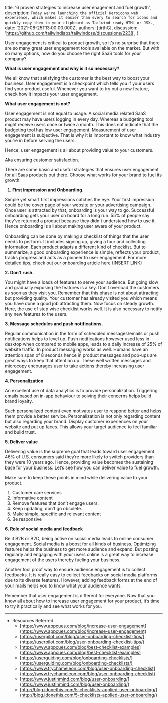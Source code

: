 

  title: '6 proven strategies to increase user enagement and fuel growth',
  description: `Today we're launching the official Heroicons web experience, which makes it easier than every to search for icons and quickly copy them to your clipboard as Tailwind-ready HTML or JSX.`,
  date: '2021-08-25T13:00:00.000Z',
  authors: [tirthG],
  discussion: 'https://github.com/tailwindlabs/tailwindcss/discussions/2238',
}



User engagement is critical to product growth, so it’s no surprise that there are so many great user engagement tools available on the market. But with so many options, how do you choose the right SaaS tools for your company?

<!--more-->

**What is user engagement and why is it so necessary?**

We all know that satisfying the customer is the best way to boost your business. User engagement is a checkpoint which tells you if your users find your product useful. Whenever you want to try out a new feature, check how it impacts your user engagement.

**What user engagement is not?**

User engagement is not equal to usage. A social media related SaaS product may have users logging in every day. Whereas a budgeting tool might receive users once or twice a month. This does not indicate that the budgeting tool has low user engagement. Measurement of user engagement is subjective. That is why it is important to know what industry you’re in before serving the users.

Hence, user engagement is all about providing value to your customers.

Aka ensuring customer satisfaction.

There are some basic and useful strategies that ensures user engagement for all Saas products out there. Choose what works for your brand to fuel its growth.

1. **First impression and Onboarding.**

Simple yet smart first impressions catches the eye. Your first impression could be the cover page of your website or your advertising campaign. Once user is attracted by that, onboarding is your way to go. Successful onboarding gets your user on board for a long run. 55% of people say they've returned a product because they didn't understand how to use it. Hence onboarding is all about making user aware of your product.

Onboarding can be done by making a checklist of things that the user needs to perform. It includes signing up, giving a tour and collecting information. Each product adapts a different kind of checklist. But to summarize, a good onboarding experience is simple, reflects your product, tracks progress and acts as a pioneer to user engagement. For more detailed tips, check out our onboarding article here {INSERT LINK}

**2. Don’t rush.**

You might have a loads of features to serve your audience. But going slow and gradually exposing the features is a key. Don’t overload the customers as soon as they visit you. Remember that this phase is not about attracting but providing quality. Your customer has already visited you which means you have done a good job attracting them. Now focus on steady growth. Here, the use of step wise checklist works well. It is also necessary to notify any new features to the users.

**3. Message schedules and push notifications.**

Regular communication in the form of scheduled messages/emails or push notifications helps to level up. Push notifications however used less in desktop when compared to mobile apps, leads to a daily increase of 25% of website traffic. In product messaging works as well. Humans have an attention span of 8 seconds hence in product messages and pop-ups are great ways to keep that attention up. These well written messages and microcopy encourages user to take actions thereby increasing user engagement.

**4. Personalization**

An excellent use of data analytics is to provide personalization. Triggering emails based on in-app behaviour to solving their concerns helps build brand loyalty.

Such personalized content even motivates user to respond better and helps them provide a better service. Personalization is not only regarding content but also regarding your brand. Display customer experiences on your website and put up faces. This allows your target audience to feel familiar and build trust.

**5. Deliver value**

Delivering value is the supreme goal that leads toward user engagement. 46% of U.S. consumers said they’re more likely to switch providers than they were 10 years ago. Hence, providing value becomes the sustaining base for your business. Let’s see how you can deliver value to fuel growth.

Make sure to keep these points in mind while delivering value to your product.

1. Customer care services
2. Informative content
3. Remove features that don’t engage users.
4. Keep updating, don’t go obsolete.
5. Make simple, specific and relevant content
6. Be responsive

**6. Role of social media and feedback**

Be it B2B or B2C, being active on social media leads to online consumer engagement. Social media is a boost for all kinds of business. Optimizing features helps the business to get more audience and expand. But posting regularly and engaging with your users online is a great way to increase engagement of the users thereby fueling your business.

Another fool proof way to ensure audience engagement is to collect feedbacks. It is really easy to collect feedbacks on social media platforms due to its diverse features. However, adding feedback forms at the end of your mails helps you to know what your audience wants.

Remember that user engagement is different for everyone. Now that you know all about how to increase user engagement for your product, it’s time to try it practically and see what works for you.

---

- Resources Referred
   - [https://www.appcues.com/blog/increase-user-engagement](https://www.appcues.com/blog/increase-user-engagement)
    - [https://userpilot.com/blog/user-onboarding-checklist-tips/](https://userpilot.com/blog/user-onboarding-checklist-tips/)
    - [https://www.appcues.com/blog/best-checklist-examples](https://www.appcues.com/blog/best-checklist-examples)
    - [https://userguiding.com/blog/onboarding-checklists/](https://userguiding.com/blog/onboarding-checklists/)
    - [https://www.trychameleon.com/blog/user-onboarding-checklist](https://www.trychameleon.com/blog/user-onboarding-checklist)
    - [https://www.justinmind.com/blog/user-onboarding/](https://www.justinmind.com/blog/user-onboarding/)
    - [http://blog.idonethis.com/5-checklists-applied-user-onboarding/](http://blog.idonethis.com/5-checklists-applied-user-onboarding/)

